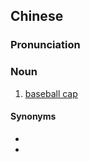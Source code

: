 ==Chinese==
{{zh-forms|type=21}}

===Pronunciation===
{{zh-pron
|m=bàngqiúmào
|c=paang5 kau4 mou6-2
|cat=n
}}

===Noun===
{{zh-noun}}

# [[baseball cap]]

====Synonyms====
* {{zh-l|太陽帽}}
* {{zh-l|鴨舌帽}}